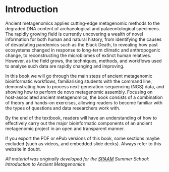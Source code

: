 # Introduction {.unnumbered}

Ancient metagenomics applies cutting-edge metagenomic methods to the degraded DNA content of archaeological and palaeontological specimens. The rapidly growing field is currently uncovering a wealth of novel information for both human and natural history, from identifying the causes of devastating pandemics such as the Black Death, to revealing how past ecosystems changed in response to long-term climatic and anthropogenic change, to reconstructing the microbiomes of extinct human relatives. However, as the field grows, the techniques, methods, and workflows used to analyse such data are rapidly changing and improving.

In this book we will go through the main steps of ancient metagenomic bioinformatic workflows, familiarising students with the command line, demonstrating how to process next-generation-sequencing (NGS) data, and showing how to perform de novo metagenomic assembly. Focusing on host-associated ancient metagenomics, the book consists of a combination of theory and hands-on exercises, allowing readers to become familiar with the types of questions and data researchers work with.

By the end of the textbook, readers will have an understanding of how to effectively carry out the major bioinformatic components of an ancient metagenomic project in an open and transparent manner.

::: {.callout-note}
If you export the PDF or ePub versions of this book, some sections maybe excluded (such as videos, and embedded slide decks). Always refer to this website in doubt.
:::

_All material was originally developed for the [SPAAM](https://spaam-community-github.io) Summer School: Introduction to Ancient Metagenomics_
